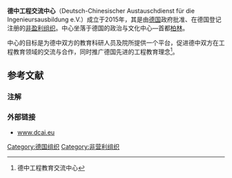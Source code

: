 {{expand|time=2016-02-03T23:28:56+00:00}}
{{refimprove|time=2016-02-03T23:28:56+00:00}}
'''德中工程交流中心'''（Deutsch-Chinesischer Austauschdienst für die Ingenieursausbildung e.V.）成立于2015年，其是由[[德国|德国]]政府批准、在德国登记注册的[[非盈利组织|非盈利组织]]。中心坐落于德国的政治与文化中心—首都[[柏林|柏林]]。

中心的目标是为德中双方的教育科研人员及院所提供一个平台，促进德中双方在工程教育领域的交流与合作，同时推广德国先进的工程教育理念<ref>德中工程教育交流中心</ref>。

==参考文献==
=== 注解 ===
{{reflist}}
=== 外部链接 ===
*[http://www.dcai.eu www.dcai.eu] {{Wayback|url=http://www.dcai.eu/ |date=20211229114246 }}

[[Category:德国组织|Category:德国组织]]
[[Category:非营利组织|Category:非营利组织]]